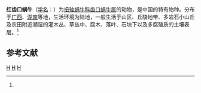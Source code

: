 {{Speciesbox
| taxon = Odontartemon fuchsianus
| binomial_authority = (Gredler, 1881)<ref name='id11133'>{{cite web| url =http://www.bioinfo.cn/db05/BjdwSpecies.php?action=view&id=11133| title =红齿口蜗牛| work =《[[中国动物物种编目数据库|中国动物物种编目数据库]]》引《[[中国经济动物志|中国经济动物志]]：陆生软体动物》| publisher =中国科学院微生物研究所| author =中国科学院动物研究所| accessdate =2009-04-28| deadurl =yes| archiveurl =https://web.archive.org/web/20160305081801/http://www.bioinfo.cn/db05/BjdwSpecies.php?action=view&id=11133| archivedate =2016-03-05}}</ref>
}}

'''红齿口蜗牛'''（[[学名|学名]]：{{lang|la|''Odontartemon fuchsianus''}}）为[[扭轴蜗牛科|扭轴蜗牛科]][[齿口蜗牛属|齿口蜗牛属]]的动物，是中国的特有物种。分布于[[广西|广西]]、[[湖南|湖南]]等地，生活环境为陆地，一般生活于山区、丘陵地带、多岩石小山丘及农田附近潮湿的灌木丛、草丛中、腐木、落叶、石块下以及多腐殖质的土壤表层。<ref name='id11133'/>

== 参考文献 ==
{{reflist}}

{{Wikispecies|Odontartemon fuchsianus}}
{{软体动物小作品}}

{{taxonbar}}
[[Category:_1881年描述的动物|H]]
[[Category:齿口蜗牛属|H]]
[[Category:中国特有软体动物|H]]